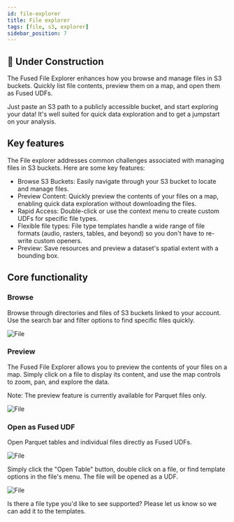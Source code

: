 ```yaml
---
id: file-explorer
title: File explorer
tags: [file, s3, explorer]
sidebar_position: 7
---
```



## <Tag color="#D1E550" fontColor="#141414" >🚧 Under Construction</Tag>


The Fused File Explorer enhances how you browse and manage files in S3 buckets. Quickly list file contents, preview them on a map, and open them as Fused UDFs.

Just paste an S3 path to a publicly accessible bucket, and start exploring your data! It's well suited for quick data exploration and to get a jumpstart on your analysis. 


## Key features

The File explorer addresses common challenges associated with managing files in S3 buckets. Here are some key features:

- Browse S3 Buckets: Easily navigate through your S3 bucket to locate and manage files.
- Preview Content: Quickly preview the contents of your files on a map, enabling quick data exploration without downloading the files.
- Rapid Access: Double-click or use the context menu to create custom UDFs for specific file types. 
- Flexible file types: File type templates handle a wide range of file formats (audio, rasters, tables, and beyond) so you don't have to re-write custom openers.
- Preview: Save resources and preview a dataset's spatial extent with a bounding box. 

## Core functionality

### Browse

Browse through directories and files of S3 buckets linked to your account. Use the search bar and filter options to find specific files quickly.


<div style={{textAlign: 'center'}}>
<img src={ImgFe2} alt="File" style={{width: 600}} />
</div>


### Preview

The Fused File Explorer allows you to preview the contents of your files on a map. Simply click on a file to display its content, and use the map controls to zoom, pan, and explore the data.

Note: The preview feature is currently available for Parquet files only.


<div style={{textAlign: 'center'}}>
<img src={ImgFe1} alt="File" style={{width: 600}} />
</div>

### Open as Fused UDF

Open Parquet tables and individual files directly as Fused UDFs. 


<div style={{textAlign: 'center'}}>
<img src={ImgFee} alt="File" style={{width: 600}} />
</div>

Simply click the "Open Table" button, double click on a file, or find template options in the file's menu. The file will be opened as a UDF. 


<div style={{textAlign: 'center'}}>
<img src={ImgFe3} alt="File" style={{width: 200}} />
</div>

Is there a file type you'd like to see supported? Please let us know so we can add it to the templates.

